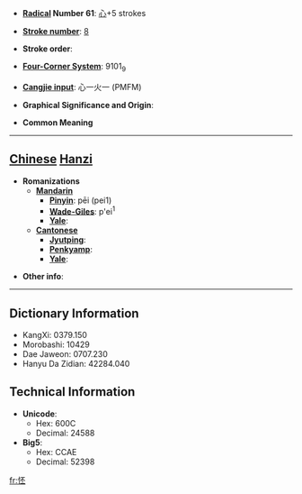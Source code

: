 * '''[[Wiktionary:Chinese radical index| Radical]] Number 61''': [[Wiktionary:Chinese radical index 心|心]]+5 strokes

* '''[[Wiktionary:Chinese total strokes index|Stroke number]]''': [[Wiktionary:Chinese total strokes index 8|8]]

* '''Stroke order''': 

* '''[[Wiktionary:Chinese four corner index|Four-Corner System]]''': 9101<sub>9</sub>

* '''[[Wiktionary:Chinese Cangjie index|Cangjie input]]''': 心一火一 (PMFM)

* '''Graphical Significance and Origin''': 

* '''Common Meaning'''

----

== [[Chinese]] [[Hanzi]] ==

* '''Romanizations'''
** '''[[Mandarin]]'''
*** '''[[Pinyin]]''': pēi (pei1)
*** '''[[Wade-Giles]]''': p'ei<sup>1</sup>
*** '''[[Yale]]''': 
** '''[[Cantonese]]'''
*** '''[[Jyutping]]''':
*** '''[[Penkyamp]]''': 
*** '''[[Yale]]''': 

* '''Other info''': 

----

== Dictionary Information ==

* KangXi: 0379.150
* Morobashi: 10429
* Dae Jaweon: 0707.230
* Hanyu Da Zidian: 42284.040

== Technical Information ==

* '''Unicode''':
** Hex: 600C
** Decimal: 24588
* '''Big5''':
** Hex: CCAE
** Decimal: 52398

[[fr:怌]]